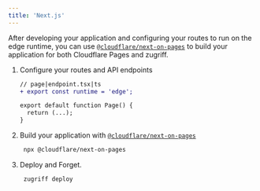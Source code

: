 ```yaml
---
title: 'Next.js'
---
```


After developing your application and configuring your routes to run on the edge runtime, you can use
[`@cloudflare/next-on-pages`](https://www.npmjs.com/package/@cloudflare/next-on-pages) to build your
application for both Cloudflare Pages and zugriff.


<Steps>

1. Configure your routes and API endpoints

   ```diff lang="tsx"
   // page|endpoint.tsx|ts
   + export const runtime = 'edge';

   export default function Page() {
     return (...);
   }
   ```

2. Build your application with [`@cloudflare/next-on-pages`](https://www.npmjs.com/package/@cloudflare/next-on-pages)

   ```zsh
    npx @cloudflare/next-on-pages
   ```

3. Deploy and Forget.

   ```zsh
    zugriff deploy
   ```

</Steps>
